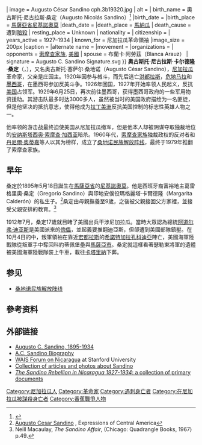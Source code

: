 {{expand language|1=en|page=|time=2019-06-10T05:04:02+00:00}}
{{NoteTA
|1=zh-hans:桑地诺;zh-hant:桑定
}}
{{Infobox person
|name           = 奥古斯托·塞萨尔·桑地诺{{-}}<small>{{lang|es|Augusto César Sandino}}</small>
| image         = Augusto César Sandino cph.3b19320.jpg
| alt           =
| birth_name    = 奧古斯托·尼古拉斯·桑定（Augusto Nicolás Sandino）<ref>{{Cite web |url=http://www.sandinorebellion.com/images/EDSNDocs/1927/950518-ACS-Birth.jpg |title=sandinorebellion.com |access-date=2018-02-07 |archive-date=2019-05-20 |archive-url=https://web.archive.org/web/20190520223701/http://www.sandinorebellion.com/images/EDSNDocs/1927/950518-ACS-Birth.jpg }}</ref>
|birth_date    = {{birth date|1895|5|18|mf=y}}
|birth_place   = {{flagcountry|Nicaragua}}[[馬薩亞省|馬薩亞省]][[尼基諾奧莫|尼基諾奧莫]]
|death_date    = {{death date and age|1934|02|21|1895|5|18}}
|death_place   = {{flagcountry|Nicaragua}}[[馬納瓜|馬納瓜]]
| death_cause   = 遭到[[暗殺|暗殺]]
| resting_place = Unknown
| nationality   = {{flagcountry|Nicaragua}}
| citizenship   = {{flagcountry|Nicaragua}}
| years_active  = 1927–1934
| known_for     = 尼加拉瓜革命領袖
|image_size     = 200px
|caption        = 
|alternate name = 
|movement       = 
|organizations  = 
| opponents     = [[蘇慕薩家族|索摩查家族]], [[美國|美國]]
| spouse        = 布蘭卡·阿勞茲（Blanca Arauz）
| signature     = Augusto C. Sandino Signature.svg
}}
'''奥古斯托·尼古拉斯·卡尔德隆·桑定'''（{{lang-es|Augusto Nicolás Calderón Sandino}}，{{bd|1895年|5月18日|1934年|2月21日|catIdx=Sandino, Augusto Cesar}}），又名奥古斯托·塞萨尔·桑地诺（Augusto César Sandino），[[尼加拉瓜|尼加拉瓜]]革命家，父亲是庄园主。1920年因参与械斗，而先后逃亡[[洪都拉斯|洪都拉斯]]，[[危地马拉|危地马拉]]和[[墨西哥|墨西哥]]，在墨西哥参加反美斗争。1926年回国，1927年开始率领人民起义，反抗[[美国|美国]]占领军。1929年6月25日，再次前往墨西哥，获得墨西哥政府的一些军用物资援助。其游击队最多时达3000多人，虽然被当时的美国政府描绘为一名匪徒，但是他坚决的抵抗意志，使得他成为[[拉丁美洲|拉丁美洲]]反抗美国控制的标志性英雄人物之一。

他率领的游击战最终迫使美国从尼加拉瓜撤军，但是他本人却被阴谋夺取独裁地位的[[安纳斯塔西奥·索摩查·加西亚|安纳斯塔西奥·索摩查·加西亚]]暗杀。1960年代，[[索摩查家族|索摩查家族]]独裁政权的反对者{{tsl|en|Carlos Fonseca|卡洛斯·丰塞卡}}和[[丹尼爾·奧蒂嘉|丹尼爾·奧蒂嘉]]等人以其为榜样，成立了[[桑地诺民族解放阵线|桑地诺民族解放阵线]]，最终于1979年推翻了索摩查家族。

==早年==
桑定於1895年5月18日誕生在[[馬薩亞省|馬薩亞省]]的[[尼基諾奧莫|尼基諾奧莫]]。他是西班牙裔富裕地主葛雷格里奧·桑定（Gregorío Sandino）與印地安僕役瑪格麗塔·卡爾德隆（Margarita Calderón）的私生子。<ref>[http://www.stanford.edu/group/arts/nicaragua/discovery_eng/history/sandino.html Augusto Cesar Sandino] {{Wayback|url=http://www.stanford.edu/group/arts/nicaragua/discovery_eng/history/sandino.html |date=20130308141206 }}, Expressions of Central America</ref>桑定由母親撫養至9歲，之後被父親接回父方家裡，並接受父親安排的教育。<ref>Neill Macaulay, ''The Sandino Affair'', (Chicago: Quadrangle Books, 1967) p.49.</ref>

1912年7月，桑定17歲就目睹了美國出兵干涉尼加拉瓜。當時大眾認為總統[[阿道尔弗·迪亚斯|阿道尔弗·迪亚斯]]是美國派來的[[傀儡政權|傀儡]]，並起義要推翻迪亞斯，但卻遭到美國部隊鎮壓。在10月4日的{{link-en|科約蒂佩山丘戰役|Battle of Coyotepe Hill}}中，叛軍領袖{{link-en|瑟勒東將軍|Benjamín Zeledón}}在靠近[[宏都拉斯|宏都拉斯]]的[[希諾特加|希諾特加]][[拉孔科迪亞_(希諾特加省)|拉孔科迪亞]]陣亡，美國海軍陸戰隊從叛軍手中奪回科約蒂佩堡壘與[[馬薩亞|馬薩亞市]]。桑定就這樣看著瑟勒東將軍的遺體被美國海軍陸戰隊裝上牛車，載往[[卡塔里納_(馬薩亞省)|卡塔里納]]下葬。

==参见==
*[[桑地诺民族解放阵线|桑地诺民族解放阵线]]

==參考资料==
{{Reflist}}

== 外部链接 ==
{{Commonscat|Augusto César Sandino|position=left}}
* [https://web.archive.org/web/20040604150645/http://www.sandino.org/sandino.htm Augusto C. Sandino, 1895-1934]
* [http://www.sandinovive.org/sandino/index.htm A.C. Sandino Biography] {{Wayback|url=http://www.sandinovive.org/sandino/index.htm |date=20210309121157 }} {{es icon}} 
* [http://www.stanford.edu/group/wais/Nicaragua/nicaragua_index.html WAIS Forum on Nicaragua] {{Wayback|url=http://www.stanford.edu/group/wais/Nicaragua/nicaragua_index.html |date=20121021211750 }} at Stanford University
* [http://www.latinamericanstudies.org/sandino.htm Collection of articles and photos about Sandino] {{Wayback|url=http://www.latinamericanstudies.org/sandino.htm |date=20210125232720 }}
* [http://www.sandinorebellion.com/ ''The Sandino Rebellion in Nicaragua 1927-1934'': a collection of primary documents] {{Wayback|url=http://www.sandinorebellion.com/ |date=20210118101241 }}

{{Authority control}}
{{DEFAULTSORT:Sandino, Augusto Cesar}}
[[Category:尼加拉瓜人|Category:尼加拉瓜人]]
[[Category:革命家|Category:革命家]]
[[Category:遇刺身亡者|Category:遇刺身亡者]]
[[Category:在尼加拉瓜被謀殺身亡者|Category:在尼加拉瓜被謀殺身亡者]]
[[Category:香蕉戰爭人物|Category:香蕉戰爭人物]]
